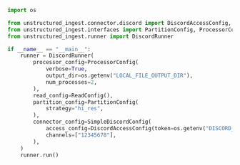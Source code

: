 ```python Python
import os

from unstructured_ingest.connector.discord import DiscordAccessConfig, SimpleDiscordConfig
from unstructured_ingest.interfaces import PartitionConfig, ProcessorConfig, ReadConfig
from unstructured_ingest.runner import DiscordRunner

if __name__ == "__main__":
    runner = DiscordRunner(
        processor_config=ProcessorConfig(
            verbose=True,
            output_dir=os.getenv("LOCAL_FILE_OUTPUT_DIR"),
            num_processes=2,
        ),
        read_config=ReadConfig(),
        partition_config=PartitionConfig(
            strategy="hi_res",
        ),
        connector_config=SimpleDiscordConfig(
            access_config=DiscordAccessConfig(token=os.getenv("DISCORD_TOKEN")),
            channels=["12345678"],
        ),
    )
    runner.run()
```
